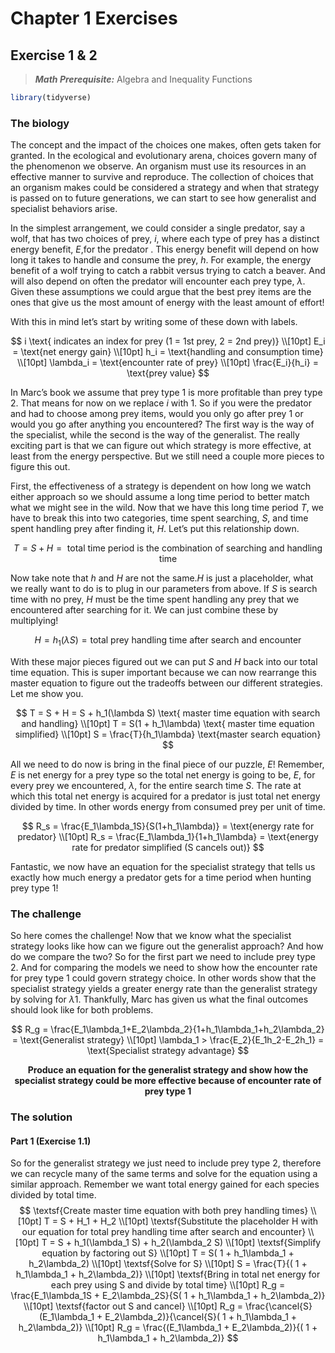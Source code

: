 # Chapter 1 Exercises

## Exercise 1 & 2  

<script type="text/x-mathjax-config">
MathJax.Hub.Register.StartupHook("TeX Jax Ready",function () {
  MathJax.Hub.Insert(MathJax.InputJax.TeX.Definitions.macros,{
    cancel: ["Extension","cancel"],
    bcancel: ["Extension","cancel"],
    xcancel: ["Extension","cancel"],
    cancelto: ["Extension","cancel"]
  });
});
</script>


> **_Math Prerequisite:_** Algebra and Inequality Functions

```r
library(tidyverse)
```

### The biology

The concept and the impact of the choices one makes, often gets taken for granted. In the ecological and evolutionary arena, choices govern many of the phenomenon we observe. An organism must use its resources in an effective manner to survive and reproduce. The collection of choices that an organism makes could be considered a strategy and when that strategy is passed on to future generations, we can start to see how generalist and specialist behaviors arise.

In the simplest arrangement, we could consider a single predator, say a wolf, that has two choices of prey, $i$, where each type of prey has a distinct energy benefit, $E$,for the predator . This energy benefit will depend on how long it takes to handle and consume the prey, $h$. For example, the energy benefit of a wolf trying to catch a rabbit versus trying to catch a beaver. And will also depend on often the predator will encounter each prey type, $\lambda$. Given these assumptions we could argue that the best prey items are the ones that give us the most amount of energy with the least amount of effort!

With this in mind let's start by writing some of these down with labels.

$$
i \text{ indicates an index for prey (1 = 1st prey, 2 = 2nd prey)}
\\[10pt]
E_i = \text{net energy gain}
\\[10pt]
h_i = \text{handling and consumption time}
\\[10pt]
\lambda_i = \text{encounter rate of prey}
\\[10pt]
\frac{E_i}{h_i} = \text{prey value}
$$

In Marc's book we assume that prey type 1 is more profitable than prey type 2. That means for now on we replace $i$ with 1. So if you were the predator and had to choose among prey items, would you only go after prey 1 or would you go after anything you encountered? The first way is the way of the specialist, while the second is the way of the generalist. The really exciting part is that we can figure out which strategy is more effective, at least from the energy perspective. But we still need a couple more pieces to figure this out.

First, the effectiveness of a strategy is dependent on how long we watch either approach so we should assume a long time period to better match what we might see in the wild. Now that we have this long time period $T$, we have to break this into two categories, time spent searching, $S$, and time spent handling prey after finding it, $H$. Let's put this relationship down.

$$
T = S + H = \text{ total time period is the combination of searching and handling time }
$$

Now take note that $h$ and $H$ are not the same.$H$ is just a placeholder, what we really want to do is to plug in our parameters from above. If $S$ is search time with no prey, $H$ must be the time spent handling any prey that we encountered after searching for it. We can just combine these by multiplying!

$$
H = h_1(\lambda S) = \text{total prey handling time after search and encounter}
$$

With these major pieces figured out we can put $S$ and $H$ back into our total time equation. This is super important because we can now rearrange this master equation to figure out the tradeoffs between our different strategies. Let me show you.

$$
T = S + H = S + h_1(\lambda S) \text{ master time equation with search and handling}
\\[10pt]
T = S(1 + h_1\lambda) \text{ master time equation simplified}
\\[10pt]
S = \frac{T}{h_1\lambda} \text{master search equation}
$$

All we need to do now is bring in the final piece of our puzzle, $E$! Remember, $E$ is net energy for a prey type so the total net energy is going to be, $E$, for every prey we encountered, $\lambda$, for the entire search time $S$. The rate at which this total net energy is acquired for a predator is just total net energy divided by time. In other words energy from consumed prey per unit of time.

$$
R_s = \frac{E_1\lambda_1S}{S(1+h_1\lambda)} = \text{energy rate for predator}
\\[10pt]
R_s = \frac{E_1\lambda_1}{1+h_1\lambda} = \text{energy rate for predator simplified (S cancels out)}
$$

Fantastic, we now have an equation for the specialist strategy that tells us exactly how much energy a predator gets for a time period when hunting prey type 1!

### The challenge

So here comes the challenge! Now that we know what the specialist strategy looks like how can we figure out the generalist approach? And how do we compare the two? So for the first part we need to include prey type 2. And for comparing the models we need to show how the encounter rate for prey type 1 could govern strategy choice. In other words show that the specialist strategy yields a greater energy rate than the generalist strategy by solving for $\lambda1$. Thankfully, Marc has given us what the final outcomes should look like for both problems.

$$
R_g = \frac{E_1\lambda_1+E_2\lambda_2}{1+h_1\lambda_1+h_2\lambda_2} = \text{Generalist strategy}
\\[10pt]
\lambda_1 > \frac{E_2}{E_1h_2-E_2h_1} = \text{Specialist strategy advantage}
$$

<center>
**Produce an equation for the generalist strategy and show how the specialist strategy could be more effective because of encounter rate of prey type 1**
</center>


### The solution

#### Part 1 (Exercise 1.1)
So for the generalist strategy we just need to include prey type 2, therefore we can recycle many of the same terms and solve for the equation using a similar approach. Remember we want total energy gained for each species divided by total time.
$$
\textsf{Create master time equation with both prey handling times}
\\[10pt]
T = S + H_1 + H_2
\\[10pt]
\textsf{Substitute the placeholder H with our equation for total prey handling time after search and encounter}
\\[10pt]
T = S + h_1(\lambda_1 S) + h_2(\lambda_2 S)
\\[10pt]
\textsf{Simplify equation by factoring out S}
\\[10pt]
T = S( 1 + h_1\lambda_1 + h_2\lambda_2)
\\[10pt]
\textsf{Solve for S}
\\[10pt]
S = \frac{T}{( 1 + h_1\lambda_1 + h_2\lambda_2)}
\\[10pt]
\textsf{Bring in total net energy for each prey using S and divide by total time}
\\[10pt]
R_g = \frac{E_1\lambda_1S + E_2\lambda_2S}{S( 1 + h_1\lambda_1 + h_2\lambda_2)}
\\[10pt]
\textsf{factor out S and cancel}
\\[10pt]
R_g = \frac{\cancel{S}(E_1\lambda_1 + E_2\lambda_2)}{\cancel{S}( 1 + h_1\lambda_1 + h_2\lambda_2)}
\\[10pt]
R_g = \frac{(E_1\lambda_1 + E_2\lambda_2)}{( 1 + h_1\lambda_1 + h_2\lambda_2)}
$$
